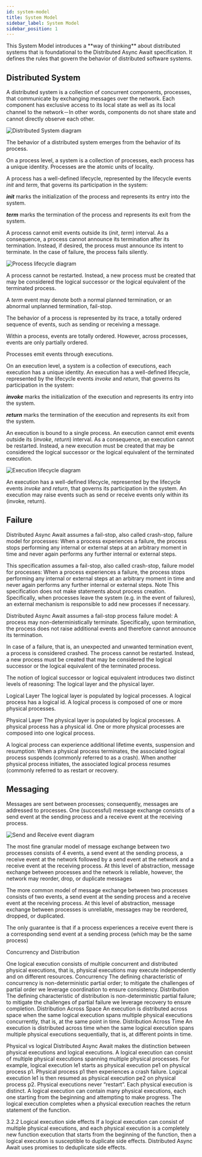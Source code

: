 ```yaml
---
id: system-model
title: System Model
sidebar_label: System Model
sidebar_position: 1
---
```



<DAACallOut title="A way of thinking">
  This System Model introduces a **way of thinking** about distributed systems
  that is foundational to the Distributed Async Await specification. It defines
  the rules that govern the behavior of distributed software systems.
</DAACallOut>

## Distributed System

A distributed system is a collection of concurrent components, processes, that communicate by exchanging messages over the network.
Each component has exclusive access to its local state as well as its local channel to the network－In other words, components do not share state and cannot directly observe each other.

<LabeledDiagram>
  <img src="/img/distributed-system.svg" alt="Distributed System diagram" />
</LabeledDiagram>

The behavior of a distributed system emerges from the behavior of its process.

On a process level, a system is a collection of processes, each process has a unique identity.
Processes are the atomic units of locality.

A process has a well-defined lifecycle, represented by the lifecycle events _init_ and _term_, that governs its participation in the system:

**_init_** marks the initialization of the process and represents its entry into the system.

**_term_** marks the termination of the process and represents its exit from the system.

A process cannot emit events outside its (_init_, _term_) interval.
As a consequence, a process cannot announce its termination after its termination.
Instead, if desired, the process must announce its intent to terminate.
In the case of failure, the process fails silently.

<LabeledDiagram>
  <img src="/img/process-lifecycle.svg" alt="Process lifecycle diagram" />
</LabeledDiagram>

A process cannot be restarted.
Instead, a new process must be created that may be considered the logical successor or the logical equivalent of the terminated process.

A _term_ event may denote both a normal planned termination, or an abnormal unplanned termination, fail-stop.

The behavior of a process is represented by its trace, a totally ordered sequence of events, such as sending or receiving a message.

Within a process, events are totally ordered.
However, across processes, events are only partially ordered.

Processes emit events through executions.

On an execution level, a system is a collection of executions, each execution has a unique identity.
An execution has a well-defined lifecycle, represented by the lifecycle events _invoke_ and _return_, that governs its participation in the system:

**_invoke_** marks the initialization of the execution and represents its entry into the system.

**_return_** marks the termination of the execution and represents its exit from the system.

An execution is bound to a single process.
An execution cannot emit events outside its (_invoke_, _return_) interval.
As a consequence, an execution cannot be restarted.
Instead, a new execution must be created that may be considered the logical successor or the logical equivalent of the terminated execution.

<LabeledDiagram>
  <img src="/img/execution-lifecycle.svg" alt="Execution lifecycle diagram" />
</LabeledDiagram>

An execution has a well-defined lifecycle, represented by the lifecycle events _invoke_ and _return_, that governs its participation in the system.
An execution may raise events such as send or receive events only within its (invoke, return).

## Failure

Distributed Async Await assumes a fail-stop, also called crash-stop, failure model for processes: When a process experiences a failure, the process stops performing any internal or external steps at an arbitrary moment in time and never again performs any further internal or external steps.

This specification assumes a fail-stop, also called crash-stop, failure model for processes: When a process experiences a failure, the process stops performing any internal or external steps at an arbitrary moment in time and never again performs any further internal or external steps.
Note
This specification does not make statements about process creation. Specifically, when processes leave the system (e.g. in the event of failures), an external mechanism is responsible to add new processes if necessary.

Distributed Async Await assumes a fail-stop process failure model: A process may non-deterministically terminate. Specifically, upon termination, the process does not raise additional events and therefore cannot announce its termination.

In case of a failure, that is, an unexpected and unwanted termination event, a process is considered crashed. The process cannot be restarted. Instead, a new process must be created that may be considered the logical successor or the logical equivalent of the terminated process.

The notion of logical successor or logical equivalent introduces two distinct levels of reasoning: The logical layer and the physical layer.

Logical Layer
The logical layer is populated by logical processes. A logical process has a logical id. A logical process is composed of one or more physical processes.

Physical Layer
The physical layer is populated by logical processes. A physical process has a physical id. One or more physical processes are composed into one logical process.

A logical process can experience additional lifetime events, suspension and resumption: When a physical process terminates, the associated logical process suspends (commonly referred to as a crash). When another physical process initiates, the associated logical process resumes (commonly referred to as restart or recovery.

## Messaging

Messages are sent between processes; consequently, messages are addressed to processes. One (successful) message exchange consists of a send event at the sending process and a receive event at the receiving process.

<LabeledDiagram>
  <img src="/img/send-receive-event.svg" alt="Send and Receive event diagram" />
</LabeledDiagram>

The most fine granular model of message exchange between two processes consists of 4 events, a send event at the sending process, a receive event at the network followed by a send event at the network and a receive event at the receiving process. At this level of abstraction, message exchange between processes and the network is reliable, however, the network may reorder, drop, or duplicate messages

The more common model of message exchange between two processes consists of two events, a send event at the sending process and a receive event at the receiving process. At this level of abstraction, message exchange between processes is unreliable, messages may be reordered, dropped, or duplicated.

The only guarantee is that if a process experiences a receive event there is a corresponding send event at a sending process (which may be the same process)

Concurrency and Distribution

One logical execution consists of multiple concurrent and distributed physical executions, that is, physical executions may execute independently and on different resources.
Concurrency
The defining characteristic of concurrency is non-deterministic partial order; to mitigate the challenges of partial order we leverage coordination to ensure consistency.
Distribution
The defining characteristic of distribution is non-deterministic partial failure; to mitigate the challenges of partial failure we leverage recovery to ensure completion.
Distribution Across Space
An execution is distributed across space when the same logical execution spans multiple physical executions concurrently, that is, at the same point in time.
Distribution Across Time
An execution is distributed across time when the same logical execution spans multiple physical executions sequentially, that is, at different points in time.

Physical vs logical
Distributed Async Await makes the distinction between physical executions and logical executions.
A logical execution can consist of multiple physical executions spanning multiple physical processes.
For example, logical execution le1 starts as physical execution pe1 on physical process p1. Physical process p1 then experiences a crash failure. Logical execution le1 is then resumed as physical execution pe2 on physical process p2.
Physical executions never “restart”. Each physical execution is distinct.
A logical execution can contain many physical executions, each one starting from the beginning and attempting to make progress.
The logical execution completes when a physical execution reaches the return statement of the function.

3.2.2 Logical execution side effects
If a logical execution can consist of multiple physical executions, and each physical execution is a completely new function execution that starts from the beginning of the function, then a logical execution is susceptible to duplicate side effects.
Distributed Async Await uses promises to deduplicate side effects.
